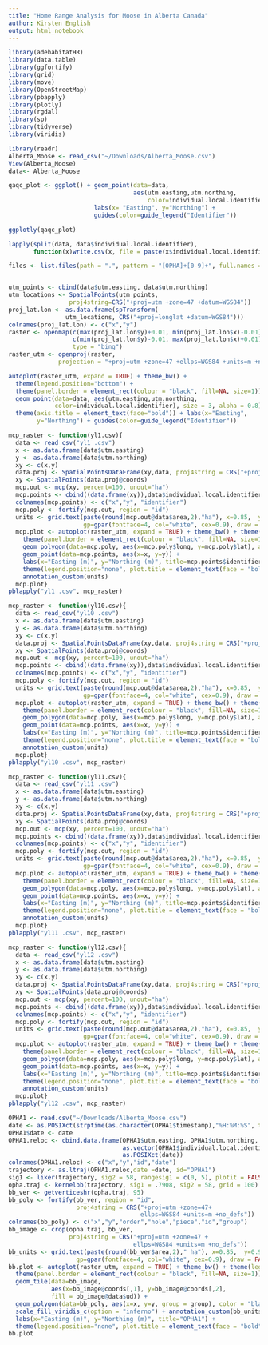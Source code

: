 ```yaml
---
title: "Home Range Analysis for Moose in Alberta Canada"
author: Kirsten English
output: html_notebook
---
```

```r
library(adehabitatHR)
library(data.table)
library(ggfortify)
library(grid)
library(move)
library(OpenStreetMap)
library(pbapply)
library(plotly)
library(rgdal)
library(sp)
library(tidyverse)
library(viridis)
```

```r
library(readr)
Alberta_Moose <- read_csv("~/Downloads/Alberta_Moose.csv")
View(Alberta_Moose)
data<- Alberta_Moose
```


```r
qaqc_plot <- ggplot() + geom_point(data=data, 
                                   aes(utm.easting,utm.northing,
                                       color=individual.local.identifier)) +
                        labs(x= "Easting", y="Northing") +
                        guides(color=guide_legend("Identifier"))

ggplotly(qaqc_plot)
```

```r
lapply(split(data, data$individual.local.identifier), 
       function(x)write.csv(x, file = paste(x$individual.local.identifier[1],".csv"), row.names = FALSE))
```

```r
files <- list.files(path = ".", pattern = "[OPHA]+[0-9]+", full.names = TRUE)


utm_points <- cbind(data$utm.easting, data$utm.northing)
utm_locations <- SpatialPoints(utm_points, 
                 proj4string=CRS("+proj=utm +zone=47 +datum=WGS84"))
proj_lat.lon <- as.data.frame(spTransform(
                utm_locations, CRS("+proj=longlat +datum=WGS84")))
colnames(proj_lat.lon) <- c("x","y")
raster <- openmap(c(max(proj_lat.lon$y)+0.01, min(proj_lat.lon$x)-0.01), 
                  c(min(proj_lat.lon$y)-0.01, max(proj_lat.lon$x)+0.01), 
                  type = "bing")
raster_utm <- openproj(raster, 
              projection = "+proj=utm +zone=47 +ellps=WGS84 +units=m +no_defs")

autoplot(raster_utm, expand = TRUE) + theme_bw() +
  theme(legend.position="bottom") +
  theme(panel.border = element_rect(colour = "black", fill=NA, size=1)) +
  geom_point(data=data, aes(utm.easting,utm.northing,
             color=individual.local.identifier), size = 3, alpha = 0.8) +
  theme(axis.title = element_text(face="bold")) + labs(x="Easting",
        y="Northing") + guides(color=guide_legend("Identifier"))
```
```r
mcp_raster <- function(yl1.csv){
  data <- read_csv("yl1 .csv")
  x <- as.data.frame(data$utm.easting)
  y <- as.data.frame(data$utm.northing)
  xy <- c(x,y)
  data.proj <- SpatialPointsDataFrame(xy,data, proj4string = CRS("+proj=utm +zone=12 +ellps=WGS84 +units=m +no_defs"))
  xy <- SpatialPoints(data.proj@coords)
  mcp.out <- mcp(xy, percent=100, unout="ha")
  mcp.points <- cbind((data.frame(xy)),data$individual.local.identifier)
  colnames(mcp.points) <- c("x","y", "identifier")
  mcp.poly <- fortify(mcp.out, region = "id")
  units <- grid.text(paste(round(mcp.out@data$area,2),"ha"), x=0.85,  y=0.95,
                     gp=gpar(fontface=4, col="white", cex=0.9), draw = FALSE)
  mcp.plot <- autoplot(raster_utm, expand = TRUE) + theme_bw() + theme(legend.position="none") +
    theme(panel.border = element_rect(colour = "black", fill=NA, size=1)) +
    geom_polygon(data=mcp.poly, aes(x=mcp.poly$long, y=mcp.poly$lat), alpha=0.8) +
    geom_point(data=mcp.points, aes(x=x, y=y)) + 
    labs(x="Easting (m)", y="Northing (m)", title=mcp.points$identifier) +
    theme(legend.position="none", plot.title = element_text(face = "bold", hjust = 0.5)) + 
    annotation_custom(units)
  mcp.plot}
pblapply("yl1 .csv", mcp_raster)
```


```r
mcp_raster <- function(yl10.csv){
  data <- read_csv("yl10 .csv")
  x <- as.data.frame(data$utm.easting)
  y <- as.data.frame(data$utm.northing)
  xy <- c(x,y)
  data.proj <- SpatialPointsDataFrame(xy,data, proj4string = CRS("+proj=utm +zone=12 +ellps=WGS84 +units=m +no_defs"))
  xy <- SpatialPoints(data.proj@coords)
  mcp.out <- mcp(xy, percent=100, unout="ha")
  mcp.points <- cbind((data.frame(xy)),data$individual.local.identifier)
  colnames(mcp.points) <- c("x","y", "identifier")
  mcp.poly <- fortify(mcp.out, region = "id")
  units <- grid.text(paste(round(mcp.out@data$area,2),"ha"), x=0.85,  y=0.95,
                     gp=gpar(fontface=4, col="white", cex=0.9), draw = FALSE)
  mcp.plot <- autoplot(raster_utm, expand = TRUE) + theme_bw() + theme(legend.position="none") +
    theme(panel.border = element_rect(colour = "black", fill=NA, size=1)) +
    geom_polygon(data=mcp.poly, aes(x=mcp.poly$long, y=mcp.poly$lat), alpha=0.8) +
    geom_point(data=mcp.points, aes(x=x, y=y)) + 
    labs(x="Easting (m)", y="Northing (m)", title=mcp.points$identifier) +
    theme(legend.position="none", plot.title = element_text(face = "bold", hjust = 0.5)) + 
    annotation_custom(units)
  mcp.plot}
pblapply("yl10 .csv", mcp_raster)
```


```r
mcp_raster <- function(yl11.csv){
  data <- read_csv("yl11 .csv")
  x <- as.data.frame(data$utm.easting)
  y <- as.data.frame(data$utm.northing)
  xy <- c(x,y)
  data.proj <- SpatialPointsDataFrame(xy,data, proj4string = CRS("+proj=utm +zone=12 +ellps=WGS84 +units=m +no_defs"))
  xy <- SpatialPoints(data.proj@coords)
  mcp.out <- mcp(xy, percent=100, unout="ha")
  mcp.points <- cbind((data.frame(xy)),data$individual.local.identifier)
  colnames(mcp.points) <- c("x","y", "identifier")
  mcp.poly <- fortify(mcp.out, region = "id")
  units <- grid.text(paste(round(mcp.out@data$area,2),"ha"), x=0.85,  y=0.95,
                     gp=gpar(fontface=4, col="white", cex=0.9), draw = FALSE)
  mcp.plot <- autoplot(raster_utm, expand = TRUE) + theme_bw() + theme(legend.position="none") +
    theme(panel.border = element_rect(colour = "black", fill=NA, size=1)) +
    geom_polygon(data=mcp.poly, aes(x=mcp.poly$long, y=mcp.poly$lat), alpha=0.8) +
    geom_point(data=mcp.points, aes(x=x, y=y)) + 
    labs(x="Easting (m)", y="Northing (m)", title=mcp.points$identifier) +
    theme(legend.position="none", plot.title = element_text(face = "bold", hjust = 0.5)) + 
    annotation_custom(units)
  mcp.plot}
pblapply("yl11 .csv", mcp_raster)
```
```r
mcp_raster <- function(yl12.csv){
  data <- read_csv("yl12 .csv")
  x <- as.data.frame(data$utm.easting)
  y <- as.data.frame(data$utm.northing)
  xy <- c(x,y)
  data.proj <- SpatialPointsDataFrame(xy,data, proj4string = CRS("+proj=utm +zone=12 +ellps=WGS84 +units=m +no_defs"))
  xy <- SpatialPoints(data.proj@coords)
  mcp.out <- mcp(xy, percent=100, unout="ha")
  mcp.points <- cbind((data.frame(xy)),data$individual.local.identifier)
  colnames(mcp.points) <- c("x","y", "identifier")
  mcp.poly <- fortify(mcp.out, region = "id")
  units <- grid.text(paste(round(mcp.out@data$area,2),"ha"), x=0.85,  y=0.95,
                     gp=gpar(fontface=4, col="white", cex=0.9), draw = FALSE)
  mcp.plot <- autoplot(raster_utm, expand = TRUE) + theme_bw() + theme(legend.position="none") +
    theme(panel.border = element_rect(colour = "black", fill=NA, size=1)) +
    geom_polygon(data=mcp.poly, aes(x=mcp.poly$long, y=mcp.poly$lat), alpha=0.8) +
    geom_point(data=mcp.points, aes(x=x, y=y)) + 
    labs(x="Easting (m)", y="Northing (m)", title=mcp.points$identifier) +
    theme(legend.position="none", plot.title = element_text(face = "bold", hjust = 0.5)) + 
    annotation_custom(units)
  mcp.plot}
pblapply("yl12 .csv", mcp_raster)
```
```r
OPHA1 <- read.csv("~/Downloads/Alberta_Moose.csv")
date <- as.POSIXct(strptime(as.character(OPHA1$timestamp),"%H:%M:%S", tz="Mountain_Standard_Time"))
OPHA1$date <- date
OPHA1.reloc <- cbind.data.frame(OPHA1$utm.easting, OPHA1$utm.northing,
                                as.vector(OPHA1$individual.local.identifier),
                                as.POSIXct(date))
colnames(OPHA1.reloc) <- c("x","y","id","date")
trajectory <- as.ltraj(OPHA1.reloc,date =date, id="OPHA1")
sig1 <- liker(trajectory, sig2 = 58, rangesig1 = c(0, 5), plotit = FALSE)
opha.traj <- kernelbb(trajectory, sig1 = .7908, sig2 = 58, grid = 100)
bb_ver <- getverticeshr(opha.traj, 95)
bb_poly <- fortify(bb_ver, region = "id", 
                   proj4string = CRS("+proj=utm +zone=47+
                                     ellps=WGS84 +units=m +no_defs"))
colnames(bb_poly) <- c("x","y","order","hole","piece","id","group")
bb_image <- crop(opha.traj, bb_ver, 
                 proj4string = CRS("+proj=utm +zone=47 +
                                   ellps=WGS84 +units=m +no_defs"))
bb_units <- grid.text(paste(round(bb_ver$area,2)," ha"), x=0.85,  y=0.95,
                   gp=gpar(fontface=4, col="white", cex=0.9), draw = FALSE)
bb.plot <- autoplot(raster_utm, expand = TRUE) + theme_bw() + theme(legend.position="none") +
  theme(panel.border = element_rect(colour = "black", fill=NA, size=1)) +
  geom_tile(data=bb_image, 
            aes(x=bb_image@coords[,1], y=bb_image@coords[,2],
            fill = bb_image@data$ud)) +
  geom_polygon(data=bb_poly, aes(x=x, y=y, group = group), color = "black", fill = NA) +
  scale_fill_viridis_c(option = "inferno") + annotation_custom(bb_units) +
  labs(x="Easting (m)", y="Northing (m)", title="OPHA1") +
  theme(legend.position="none", plot.title = element_text(face = "bold", hjust = 0.5))
bb.plot
```


